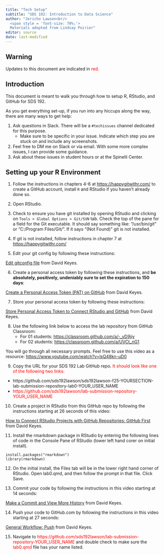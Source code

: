 ```yaml
---
title: "Tech Setup"
subtitle: "SDS 192: Introduction to Data Science"
author: "Jericho Lawson<br/>
  <span style = 'font-size: 70%;'>
  Materials adopted from Lindsay Poirier"
editor: source
date: last-modified
---
```


::: callout-warning

## Warning

Updates to this document are indicated in [red.]{style="color:red;"}

:::


## Introduction

This document is meant to walk you through how to setup R, RStudio, and GitHub for SDS 192. 

::: callout-tip
As you get everything set-up, if you run into any hiccups along the way, there are many ways to get help:

1. Ask questions in Slack. There will be a `#techissues` channel dedicated for this purpose.
    - Make sure to be specific in your issue. Indicate which step you are stuck on and include any screenshots.
2. Feel free to DM me on Slack or via email. With some more complex issues, I can provide some guidance.
3. Ask about these issues in student hours or at the Spinelli Center.
:::

## Setting up your R Environment

1. Follow the instructions in chapters 4-6 at [https://happygitwithr.com/](https://happygitwithr.com/) to create a GitHub account, install `R` and RStudio if you haven't already done so. 
2. Open RStudio.
3. Check to ensure you have git installed by opening RStudio and clicking on `Tools > Global Options > Git/SVN` tab. Check the top of the pane for a field for the Git executable. It should say something like: "/usr/bin/git" or "C:/Program Files/Git/". If it says "(Not Found)" git is not installed. 

4. If git is not installed, follow instructions in chapter 7 at [https://happygitwithr.com/](https://happygitwithr.com/)
5. Edit your git config by following these instructions: 

<p><a href="https://muse.ai/v/JLaUt3v-Configure-Git">Edit gitconfig file</a> from David Keyes.</p>

6. Create a personal access token by following these instructions, and **be absolutely, positively, undeniably sure to set the expiration to 150 days**: 

<p><a href="https://muse.ai/v/evn3xvX-Create-a-Personal-Access-Token-PAT-on-GitHub">Create a Personal Access Token (PAT) on GitHub</a> from David Keyes.</p>

7. Store your personal access token by following these instructions: 

<p><a href="https://muse.ai/v/NUGdUDd-Store-Personal-Access-Token-to-Connect-RStudio-and-GitHub">Store Personal Access Token to Connect RStudio and GitHub</a> from David Keyes.</p>

8. Use the following link below to access the lab repository from GitHub Classroom:
    - For 01 students: [https://classroom.github.com/a/-_yD9jiy](https://classroom.github.com/a/-_yD9jiy)
    - For 02 students: [https://classroom.github.com/a/UVCt_nG1](https://classroom.github.com/a/UVCt_nG1)
    
You will go through all necessary prompts. Feel free to use this video as a resource: [https://www.youtube.com/watch?v=lsQ48kn-uD0](https://www.youtube.com/watch?v=lsQ48kn-uD0)

9. Copy the URL for your SDS 192 Lab GitHub repo. [It should look like one of the following two links:]{style="color:red;"}
- https://github.com/sds192lawson/sds192lawson-f25-YOURSECTION-lab-submission-repository-lab0-YOUR_USER_NAME
- [https://github.com/sds192lawson/lab-submission-repository-YOUR_USER_NAME]{style="color:red;"}

10. Create a project in RStudio from this GitHub repo by following the instructions starting at 26 seconds of this video:

<p><a href="https://muse.ai/v/Way9iir-How-to-Connect-RStudio-Projects-with-GitHub-Repositories-GitHub-First">How to Connect RStudio Projects with GitHub Repositories: GitHub First</a> from David Keyes.</p>

11. Install the rmarkdown package in RStudio by entering the following lines of code in the Console Pane of RStudio (lower left hand corer on initial install).  

```
install.packages("rmarkdown")
library(rmarkdown)
```

12. On the initial install, the Files tab will be in the lower right hand corner of RStudio. Open lab0.qmd, and then follow the prompt in that file. Click Save.

13. Commit your code by following the instructions in this video starting at 14 seconds: 

<p><a href="https://muse.ai/v/GrXBX2t-Make-a-Commit-and-View-More-History">Make a Commit and View More History</a> from David Keyes.</p>

14. Push your code to GitHub.com by following the instructions in this video starting at 27 seconds:

<p><a href="https://muse.ai/v/UJmQE7i-General-Workflow-Push">General Workflow: Push</a> from David Keyes.</p>

15. Navigate to [https://github.com/sds192lawson/lab-submission-repository-YOUR_USER_NAME]{style="color:red;"} and double check to make sure the [lab0.qmd]{style="color:red;"} file has your name listed. 